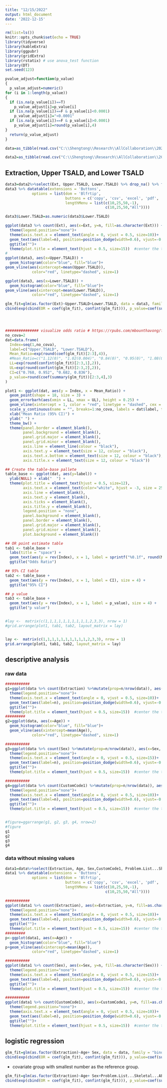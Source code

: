 ```yaml
---
title: "12/15/2022"
output: html_document
date: '2022-12-15'
---
```



```r
rm(list=ls())
knitr::opts_chunk$set(echo = TRUE)
library(tidyverse)
library(kableExtra)
library(ggpubr)
library(gridExtra)
library(rstatix) # use anova_test function 
library(DT)
set.seed(123)
```


```r
pvalue_adjust=function(p_value)
{
  p_value_adjust=numeric()
for (i in 1:length(p_value))
{
  if (is.na(p_value[i])==T)
    p_value_adjust[i]=p_value[i]
  if (is.na(p_value[i])==F & p_value[i]<0.0001)
    p_value_adjust[i]="<0.0001"
  if (is.na(p_value[i])==F & p_value[i]>0.0001)
    p_value_adjust[i]=round(p_value[i],4)
}
  return(p_value_adjust)
}
```



```r
data=as_tibble(read.csv("C:\\Shengtong\\Research\\AllCollaboration\\2022\\202212\\Kelley\\Results-2023-01-25 - Deidentified.csv", header=T))

data2=as_tibble(read.csv("C:\\Shengtong\\Research\\AllCollaboration\\2022\\202212\\Kelley\\Copy of Results-2023-01-25 - Deidentified - working data - 2023-2-15 - on ext.csv", header=T))
```



## Extraction, Upper TSALD, and Lower TSALD


```r
data3=data2%>%select(Ext, Upper.TSALD, Lower.TSALD) %>% drop_na() %>% filter(Ext==0 | Ext==1) %>% filter(Lower.TSALD!="N/A")
data3 %>% datatable(extensions = 'Buttons',
            options = list(dom = 'Blfrtip',
                           buttons = c('copy', 'csv', 'excel', 'pdf', 'print'),
                           lengthMenu = list(c(10,25,50,-1),
                                             c(10,25,50,"All"))))

data3$Lower.TSALD=as.numeric(data3$Lower.TSALD)

```


```r
ggplot(data3 %>% count(Ext), aes(x=Ext, y=n, fill=as.character(Ext))) +geom_bar(stat="identity")+
  theme(legend.position="none")+
  theme(axis.text.x = element_text(angle = 0, vjust = 0.5, size=10))+
  geom_text(aes(label=n), position=position_dodge(width=0.6), vjust=-0.25)+  # add numbers over bars
  ggtitle("")+
  theme(plot.title = element_text(hjust = 0.5, size=15))  #center the title 
#
ggplot(data3, aes(x=Upper.TSALD)) + 
  geom_histogram(color="blue", fill="blue")+
geom_vline(aes(xintercept=mean(Upper.TSALD)),
            color="red", linetype="dashed", size=1)

ggplot(data3, aes(x=Lower.TSALD)) + 
  geom_histogram(color="blue", fill="blue")+
geom_vline(aes(xintercept=mean(Lower.TSALD)),
            color="red", linetype="dashed", size=1)
```


```r
glm_fit=glm(as.factor(Ext)~Upper.TSALD+Lower.TSALD, data = data3, family = "binomial") # response variable need to be factor 
cbind(exp(cbind(OR = coef(glm_fit), confint(glm_fit))), p_value=coef(summary(glm_fit))[,4])




############### visualize odds ratio # https://rpubs.com/mbounthavong/forest_plots_r 
no_cova=2
dat=data.frame( 
  Index=seq(1,no_cova),
  label=c("Upper.TSALD", "Lower.TSALD"),
  Mean_Ratio=exp(round(coef(glm_fit)[2:3],4)),
  #Mean_Ratio=c("1.12(0)", "1.02(0.004)", "0.84(0)", "0.95(0)", "1.08(0)", "1.25(0)", "0.94(0.001)", "1.20(0)"),
  LL=exp(round(confint(glm_fit)[2:3,1],2)),
  UL=exp(round(confint(glm_fit)[2:3,2],2)),
  CI=c("0.768, 0.952", "0.682, 0.836"),
  p_value=round(coef(summary(glm_fit))[2:3,4],3)
)

plot1 <- ggplot(dat, aes(y = Index, x = Mean_Ratio)) +
  geom_point(shape = 18, size = 3) +  
  geom_errorbarh(aes(xmin = LL, xmax = UL), height = 0.25) +
  geom_vline(xintercept = 1, color = "red", linetype = "dashed", cex = 1, alpha = 0.5) +
  scale_y_continuous(name = "", breaks=1:no_cova, labels = dat$label, trans = "reverse") +
  xlab("Mean Ratio (95% CI)") + 
  ylab(" ") + 
  theme_bw() +
  theme(panel.border = element_blank(),
        panel.background = element_blank(),
        panel.grid.major = element_blank(), 
        panel.grid.minor = element_blank(), 
        axis.line = element_line(colour = "black"),
        axis.text.y = element_text(size = 12, colour = "black"),
        axis.text.x.bottom = element_text(size = 12, colour = "black"),
        axis.title.x = element_text(size = 12, colour = "black"))

## Create the table-base pallete
table_base <- ggplot(dat, aes(y=label)) +
  ylab(NULL) + xlab("  ") + 
  theme(plot.title = element_text(hjust = 0.5, size=12), 
        axis.text.x = element_text(color="white", hjust = -3, size = 25), ## This is used to help with alignment
        axis.line = element_blank(),
        axis.text.y = element_blank(), 
        axis.ticks = element_blank(),
        axis.title.y = element_blank(), 
        legend.position = "none",
        panel.background = element_blank(), 
        panel.border = element_blank(), 
        panel.grid.major = element_blank(),
        panel.grid.minor = element_blank(), 
        plot.background = element_blank())

## OR point estimate table
tab1 <- table_base + 
  labs(title = "space") +
  geom_text(aes(y = rev(Index), x = 1, label = sprintf("%0.1f", round(Mean_Ratio, digits = 4))), size = 4) + ## decimal places
  ggtitle("Odds Ratio")

## 95% CI table
tab2 <- table_base +
  geom_text(aes(y = rev(Index), x = 1, label = CI), size = 4) + 
  ggtitle("95% CI")

## p value 
tab3 <- table_base +
  geom_text(aes(y = rev(Index), x = 1, label = p_value), size = 4) + 
  ggtitle("p value")


#lay <-  matrix(c(1,1,1,1,1,1,1,1,1,1,2,3,3), nrow = 1)
#grid.arrange(plot1, tab1, tab2, layout_matrix = lay)


lay <-  matrix(c(1,1,1,1,1,1,1,1,1,1,2,3,3), nrow = 1)
grid.arrange(plot1, tab1, tab2, layout_matrix = lay)
```


## descriptive analysis 

### raw data 

```r
###########
g1=ggplot(data %>% count(Extraction) %>%mutate(prop=n/nrow(data)), aes(x=Extraction, y=n, fill=as.character(Extraction))) +geom_bar(stat="identity")+
  theme(legend.position="none")+
  theme(axis.text.x = element_text(angle = 0, vjust = 0.5, size=10))+
  geom_text(aes(label=n), position=position_dodge(width=0.6), vjust=-0.25)+  # add numbers over bars
  ggtitle("")+
  theme(plot.title = element_text(hjust = 0.5, size=15))  #center the title 
#########
g2=ggplot(data, aes(x=Age)) + 
  geom_histogram(color="blue", fill="blue")+
  geom_vline(aes(xintercept=mean(Age)),
            color="red", linetype="dashed", size=1)

###########
g3=ggplot(data %>% count(Sex) %>%mutate(prop=n/nrow(data)), aes(x=Sex, y=n, fill=as.character(Sex))) +geom_bar(stat="identity")+
  theme(legend.position="none")+
  theme(axis.text.x = element_text(angle = 0, vjust = 0.5, size=15))+
  geom_text(aes(label=n), position=position_dodge(width=0.6), vjust=-0.25)+  # add numbers over bars
  ggtitle("")+
  theme(plot.title = element_text(hjust = 0.5, size=15))  #center the title 

###########
g4=ggplot(data %>% count(CustomCode1) %>%mutate(prop=n/nrow(data)), aes(x=CustomCode1, y=n, fill=as.character(CustomCode1))) +geom_bar(stat="identity")+
  theme(legend.position="none")+
  theme(axis.text.x = element_text(angle = 0, vjust = 0.5, size=10))+
  geom_text(aes(label=n), position=position_dodge(width=0.6), vjust=-0.25)+  # add numbers over bars
  ggtitle("")+
  theme(plot.title = element_text(hjust = 0.5, size=15))  #center the title 


#figure=ggarrange(g1, g2, g3, g4, nrow=2)
#figure
g1
g2
g3
g4
```

### data without missing values 


```r
data1=data%>%select(Extraction, Age, Sex,CustomCode1, Problem.List...Skeletal...Vertical, Model.Analysis...Maxillary.TSALD.in.mm, Model.Analysis...Mandibular.TSALD.in.mm, Problem.List...Soft.Tissues...A.P.Upper.lip.to.E.line, Problem.List...Soft.Tissues...A.P.Lower.lip.to.E.line) %>% drop_na() %>% filter(Extraction==0 | Extraction==1) %>% filter(Sex==1 | Sex==2) %>% filter(CustomCode1!="      ") %>% filter(Problem.List...Skeletal...Vertical!="N/A" & Model.Analysis...Maxillary.TSALD.in.mm!="N/A" & Model.Analysis...Mandibular.TSALD.in.mm!="N/A" & Problem.List...Soft.Tissues...A.P.Upper.lip.to.E.line!="N/A" & Problem.List...Soft.Tissues...A.P.Lower.lip.to.E.line!="N/A")
data1 %>% datatable(extensions = 'Buttons',
            options = list(dom = 'Blfrtip',
                           buttons = c('copy', 'csv', 'excel', 'pdf', 'print'),
                           lengthMenu = list(c(10,25,50,-1),
                                             c(10,25,50,"All"))))

```




```r
###########
ggplot(data1 %>% count(Extraction), aes(x=Extraction, y=n, fill=as.character(Extraction))) +geom_bar(stat="identity")+
  theme(legend.position="none")+
  theme(axis.text.x = element_text(angle = 0, vjust = 0.5, size=10))+
  geom_text(aes(label=n), position=position_dodge(width=0.6), vjust=-0.25)+  # add numbers over bars
  ggtitle("")+
  theme(plot.title = element_text(hjust = 0.5, size=15))  #center the title 
#########
p<-ggplot(data1, aes(x=Age)) + 
  geom_histogram(color="blue", fill="blue")
p+geom_vline(aes(xintercept=mean(Age)),
            color="red", linetype="dashed", size=1)

###########
ggplot(data1 %>% count(Sex), aes(x=Sex, y=n, fill=as.character(Sex))) +geom_bar(stat="identity")+
  theme(legend.position="none")+
  theme(axis.text.x = element_text(angle = 0, vjust = 0.5, size=15))+
  geom_text(aes(label=n), position=position_dodge(width=0.6), vjust=-0.25)+  # add numbers over bars
  ggtitle("")+
  theme(plot.title = element_text(hjust = 0.5, size=15))  #center the title 

###########
ggplot(data1 %>% count(CustomCode1), aes(x=CustomCode1, y=n, fill=as.character(CustomCode1))) +geom_bar(stat="identity")+
  theme(legend.position="none")+
  theme(axis.text.x = element_text(angle = 0, vjust = 0.5, size=10))+
  geom_text(aes(label=n), position=position_dodge(width=0.6), vjust=-0.25)+  # add numbers over bars
  ggtitle("")+
  theme(plot.title = element_text(hjust = 0.5, size=15))  #center the title 

```



## logistic regression 



```r
glm_fit=glm(as.factor(Extraction)~Age+ Sex, data = data, family = "binomial") # response variable need to be factor 
cbind(exp(cbind(OR = coef(glm_fit), confint(glm_fit))), p_value=coef(summary(glm_fit))[,4])
```

* covariate group with smallest number as the reference group. 

```r
glm_fit=glm(as.factor(Extraction)~Age+ Sex+Problem.List...Skeletal...AP+Model.Analysis...Maxillary.TSALD.in.mm, data = data, family = "binomial") # response variable need to be factor 
cbind(exp(cbind(OR = coef(glm_fit), confint(glm_fit))), p_value=coef(summary(glm_fit))[,4])
```

